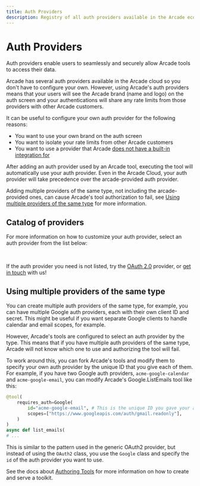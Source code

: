 ```yaml
---
title: Auth Providers
description: Registry of all auth providers available in the Arcade ecosystem
---
```


# Auth Providers


Auth providers enable users to seamlessly and securely allow Arcade tools to access their data.

Arcade has several auth providers available in the Arcade cloud so you don't have to configure your own.
However, using Arcade's auth providers means that your users will see the Arcade brand (name and logo) on
the auth screen and your authentications will share any rate limits from those providers with other Arcade
customers.

It can be useful to configure your own auth provider for the following reasons:

- You want to use your own brand on the auth screen
- You want to isolate your rate limits from other Arcade customers
- You want to use a provider that Arcade [does not have a built-in integration for](/home/auth-providers/oauth2)

After adding an auth provider used by an Arcade tool, executing the tool will automatically use your auth provider.
Even in the Arcade Cloud, your auth provider will take precedence over the arcade-provided auth provider.

Adding multiple providers of the same type, not including the arcade-provided ones, can cause Arcade's tool authorization to fail, see [Using multiple providers of the same type](#using-multiple-providers-of-the-same-type) for more information.

## Catalog of providers

For more information on how to customize your auth provider, select an auth provider from the list below:

<br />

<div className="grid grid-cols-1 gap-4 sm:grid-cols-2 lg:grid-cols-3">
  <ToolCard
    name="Asana"
    image="asana.svg"
    summary="Authorize tools and agents with Asana"
    link="/home/auth-providers/asana"
    category="Auth"
  />
  <ToolCard
    name="Atlassian"
    image="atlassian"
    summary="Authorize tools and agents with Atlassian"
    link="/home/auth-providers/atlassian"
    category="Auth"
  />
  <ToolCard
    name="Discord"
    image="discord"
    summary="Authorize tools and agents with Discord in a user's context"
    link="/home/auth-providers/discord"
    category="Auth"
  />
  <ToolCard
    name="Dropbox"
    image="dropbox"
    summary="Authorize tools and agents with Dropbox in a user's context"
    link="/home/auth-providers/dropbox"
    category="Auth"
  />
  <ToolCard
    name="GitHub"
    image="github"
    summary="Authorize tools and agents with GitHub, including private repositories"
    link="/home/auth-providers/github"
    category="Auth"
  />
  <ToolCard
    name="Google"
    image="google"
    summary="Authorize tools and agents with Google: Gmail, Calendar, YouTube, Drive, and more"
    link="/home/auth-providers/google"
    category="Auth"
  />
  <ToolCard
    name="HubSpot"
    image="hubspot"
    summary="Authorize tools and agents with HubSpot"
    link="/home/auth-providers/hubspot"
    category="Auth"
  />
  <ToolCard
    name="LinkedIn"
    image="linkedin"
    summary="Authorize tools and agents with LinkedIn"
    link="/home/auth-providers/linkedin"
    category="Auth"
  />
  <ToolCard
    name="Microsoft"
    image="msft"
    summary="Authorize tools and agents with Microsoft Graph"
    link="/home/auth-providers/microsoft"
    category="Auth"
  />
  <ToolCard
    name="Notion"
    image="notion"
    summary="Authorize tools and agents with Notion"
    link="/home/auth-providers/notion"
    category="Auth"
  />
  <ToolCard
    name="Reddit"
    image="reddit"
    summary="Authorize tools and agents with Reddit"
    link="/home/auth-providers/reddit"
    category="Auth"
  />
  <ToolCard
    name="Slack"
    image="slack"
    summary="Authorize tools and agents with Slack"
    link="/home/auth-providers/slack"
    category="Auth"
  />
  <ToolCard
    name="Spotify"
    image="spotify"
    summary="Authorize tools and agents with Spotify"
    link="/home/auth-providers/spotify"
    category="Auth"
  />
  <ToolCard
    name="Twitch"
    image="twitch"
    summary="Authorize tools and agents with Twitch"
    link="/home/auth-providers/twitch"
    category="Auth"
  />
  <ToolCard
    name="X"
    image="twitter"
    summary="Authorize tools and agents with X (Twitter)"
    link="/home/auth-providers/x"
    category="Auth"
  />
  <ToolCard
    name="Zoom"
    image="zoom_fav.svg"
    summary="Authorize tools and agents with Zoom"
    link="/home/auth-providers/zoom"
    category="Auth"
  />
  <ToolCard
    name="OAuth 2.0"
    image="oauth2"
    summary="Authorize tools and agents with any OAuth 2.0-compatible provider"
    link="/home/auth-providers/oauth2"
    category="Auth"
  />
</div>

If the auth provider you need is not listed, try the [OAuth 2.0](/home/auth-providers/oauth2) provider, or [get in touch](mailto:contact@arcade.dev) with us!

## Using multiple providers of the same type

You can create multiple auth providers of the same type, for example, you can have multiple Google auth providers, each with their own client ID and secret. This might be useful if you want separate Google clients to handle calendar and email scopes, for example.

However, Arcade's tools are configured to select an auth provider by the type. This means that if you have multiple auth providers of the same type, Arcade will not know which one to use and authorizing the tool will fail.

To work around this, you can fork Arcade's tools and modify them to specify your own auth provider by the unique ID that you give each of them. For example, if you have two Google auth providers, `acme-google-calendar` and `acme-google-email`, you can modify Arcade's Google.ListEmails tool like this:

```python
@tool(
    requires_auth=Google(
        id="acme-google-email", # This is the unique ID you gave your auth provider
        scopes=["https://www.googleapis.com/auth/gmail.readonly"],
    )
)
async def list_emails(
# ...
```

This is similar to the pattern used in the generic OAuth2 provider, but instead of using the `OAuth2` class, you use the `Google` class and specify the `id` of the auth provider you want to use.

See the docs about [Authoring Tools](/home/build-tools/creating-a-toolkit) for more information on how to create and serve a toolkit.
